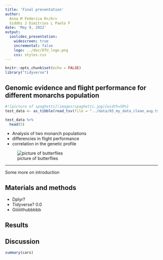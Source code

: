 ```yaml
---
title: 'Final presentation'
author: 
  Anna M Federica R</br>
  Siddhi J Dimitrios L Paolo F
date: 'May 9, 2022'
output: 
  ioslides_presentation:
    widescreen: true
    incremental: false
    logo: ../doc/DTU_logo.png
    css: styles.css
---
```


```r
knitr::opts_chunk$set(echo = FALSE)
library("tidyverse")
```

## Genomic evidence and flight performance for different monarchs population {.columns-2}

```r
#![picture of spaghetti](images/spaghetti.jpg){width=50%} 
test_data <- as_tibble(read_tsv(file = "../data/03_my_data_clean_aug.tsv"))
```
```r
test_data %>% 
  head(5)
```
- Analysis of two monarch populations
- differencies in flight performance
- correlation in the genetic profile
</div>

![picture of butterflies](introduction.png){heigth=10%}
</div>
---
Some more on introduction

## Materials and methods

- Dplyr?
- Tidyverse? 0.0
- Giiiiiithubbbbb

## Results



## Discussion
```r
summary(cars)
```


